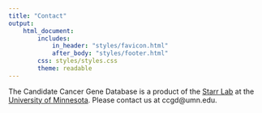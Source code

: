 ```yaml
---
title: "Contact"
output:
    html_document:
        includes:
            in_header: "styles/favicon.html"
            after_body: "styles/footer.html"
        css: styles/styles.css
        theme: readable
---
```


The Candidate Cancer Gene Database is a product of the [Starr Lab](https://sites.google.com/a/umn.edu/starrlab/) at the [University of Minnesota](http://www.umn.edu/). Please contact us at ccgd@umn.edu.

